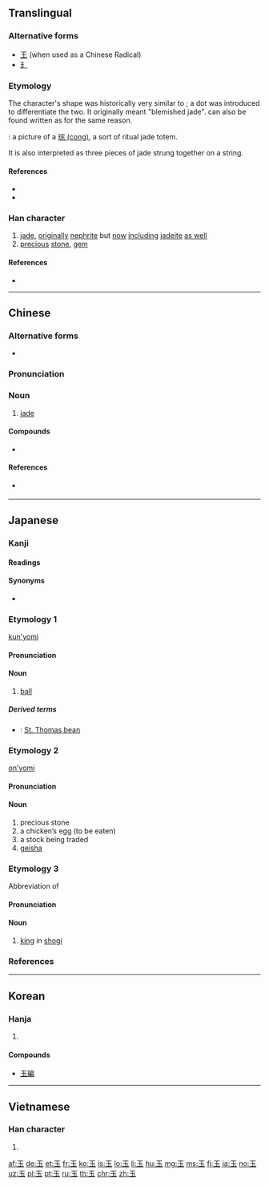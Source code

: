 {{also|王|𤣩|主}}
==Translingual==
{{stroke order|type=animate}}
{{stroke order|type=janimate}}

===Alternative forms===
* [[王]] (when used as a Chinese Radical)
* [[𤣩]]

===Etymology===
{{Han etyl}}
The character's shape was historically very similar to {{zh-l|王}}; a dot was introduced to differentiate the two. It originally meant "blemished jade". {{lang|zh|玉}} can also be found written as {{zh-l|玊|sù)}}for the same reason.

{{liushu|p}} : a picture of a [[w:Cong_(jade)|琮 (cong)]], a sort of ritual jade totem.

It is also interpreted as three pieces of jade strung together on a string.

====References====
* {{cite-web
|url=http://www.chineseetymology.org/CharacterEtymology.aspx?submitButton1=Etymology&characterInput=%E7%8E%89
|title=玉 etymology
|work=Chinese Etymology
|author=Richard Sears
|language=Mandarin/English
|accessdate=2014-02-18}}
* {{cite-book|last=McNaughton|first=William|year=2005
|title=Reading & Writing Chinese: Simplified Character Edition|publisher=Tuttle|isbn=978-0804835091
|page=15|edition=2nd Edition
}}

===Han character===
{{Han char|rn=96|rad=玉|as=00|sn=5|four=10103|canj=MGI}}

# [[jade]], [[originally]] [[nephrite]] but [[now]] [[including]] [[jadeite]] [[as well]]
# [[precious]] [[stone]], [[gem]]

====References====
* {{Han ref|kx=0726.040|dkj=20821|dj=1135.060|hdz=21100.010|uh=7389|ud=29577|bh=A5C9|bd=42441}}

----

==Chinese==
{{zh-forms}}

===Alternative forms===
* {{zh-l|𤣩}}

===Pronunciation===
{{zh-pron
|m=yù
|c=juk6
|h=pfs=ngiu̍k
|md=nguŏh/ngṳ̆k
|md_note=nguŏh - colloquial; ngṳ̆k - literary
|mn=gi̍k/gio̍k
|mn_note=gi̍k - vernacular; gio̍k - literary
|w=5nyoq
|mc=y
|oc=y
|ma=|ma2=
|cat=n
}}

===Noun===
{{zh-noun}}

# [[jade]]

====Compounds====
* {{zh-l|愛玉冰}}

====References====
* {{qualifier|Min Nan}} {{thcwd|1846}}

{{zh-cat|Geology}}

----

==Japanese==

===Kanji===
{{ja-kanji|grade=1|rs=玉00}}

====Readings====
{{ja-readings
|goon=[[ごく]] (goku) {{qualifier|non-[[w:Jōyō kanji|Jōyō]] reading}}
|kanon=[[ぎょく]] (gyoku)
|kun=[[たま]] (tama)}}

====Synonyms====
* {{sense|[[precious]] [[treasure]]}} {{l|ja|宝}}

===Etymology 1===
{{ja-kanjitab|たま|yomi=k}}
[[kun'yomi]]

====Pronunciation====
{{ja-pron|yomi=k|たま|acc=2|acc_ref=DJR,NHK}}

====Noun====
{{ja-noun|たま}}

# [[ball]]

=====Derived terms=====
{{der-top}}
* {{ja-r|藻玉|もだま}}: [[St. Thomas bean]]
{{der-bottom}}

===Etymology 2===
{{ja-kanjitab|ぎょく|yomi=o}}
[[on'yomi]]

====Pronunciation====
{{ja-pron|yomi=kanon|ぎょく|acc=0|acc_ref=DJR,NHK|acc_note=​|acc2=1|acc2_ref=DJR,NHK|acc2_note={{qualifier|a stock being traded}}}}

====Noun====
{{ja-noun|ぎょく}}

# precious stone
# a chicken’s egg (to be eaten)
# a stock being traded
# [[geisha]]

===Etymology 3===
{{ja-kanjitab|ぎょく|yomi=o}}
Abbreviation of {{l|ja|玉将}}

====Pronunciation====
{{ja-pron|yomi=kanon|ぎょく|acc=1|acc_ref=DJR}}

====Noun====
{{ja-noun|ぎょく}}

# [[king]] in [[shogi]]

===References===
<references/>

----

==Korean==

===Hanja===
{{ko-hanja|hangeul=옥|eumhun=구슬|rv=ok|mr=ok|y=ok}}

# {{defn|lang=ko|sort=玉00}}

====Compounds====
* [[玉編]]

----

==Vietnamese==

===Han character===
{{vi-hantu|[[ngọc]]|rs=玉00}}

# {{defn|lang=vi|sort=玉00}}

[[Category:CJKV radicals| ]]

[[af:玉]]
[[de:玉]]
[[et:玉]]
[[fr:玉]]
[[ko:玉]]
[[is:玉]]
[[lo:玉]]
[[li:玉]]
[[hu:玉]]
[[mg:玉]]
[[ms:玉]]
[[fj:玉]]
[[ja:玉]]
[[no:玉]]
[[uz:玉]]
[[pl:玉]]
[[pt:玉]]
[[ru:玉]]
[[th:玉]]
[[chr:玉]]
[[zh:玉]]